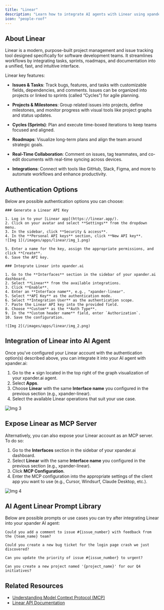 ```yaml
---
title: "Linear"
description: "Learn how to integrate AI agents with Linear using xpander.ai. Create automated workflows that can triage issues, assign tasks based on workload, update statuses in real-time, and generate progress summaries—streamlining your entire development pipeline."
icon: "people-roof"
---
```


## About Linear

Linear is a modern, purpose-built project management and issue tracking tool designed specifically for software development teams. It streamlines workflows by integrating tasks, sprints, roadmaps, and documentation into a unified, fast, and intuitive interface.


Linear key features:

- **Issues & Tasks**: Track bugs, features, and tasks with customizable fields, dependencies, and comments. Issues can be organized into projects or linked to sprints (called “Cycles”) for agile planning. 

- **Projects & Milestones**: Group related issues into projects, define milestones, and monitor progress with visual tools like project graphs and status updates. 

- **Cycles (Sprints)**: Plan and execute time-boxed iterations to keep teams focused and aligned. 


- **Roadmaps**: Visualize long-term plans and align the team around strategic goals. 


- **Real-Time Collaboration**: Comment on issues, tag teammates, and co-edit documents with real-time syncing across devices. 


- **Integrations**: Connect with tools like GitHub, Slack, Figma, and more to automate workflows and enhance productivity. 

## Authentication Options

Below are possible authentication options you can choose:

<Tabs>

  <Tab title="API Access">

    ### Generate a Linear API Key

    1. Log in to your [Linear app](https://linear.app/).  
    2. Click on your avatar and select **Settings** from the dropdown menu.  
    3. In the sidebar, click **Security & access**.  
    4. In the **Personal API keys** section, click **New API key**.  
    ![Img 1](/images/apps/linear/img_1.png)

    5. Enter a name for the key, assign the appropriate permissions, and click **Create**.  
    6. Save the API key.

    ### Integrate Linear into xpander.ai

    1. Go to the **Interfaces** section in the sidebar of your xpander.ai dashboard.  
    2. Select **Linear** from the available integrations.  
    3. Click **Enable**.  
    4. Enter an **Interface name**, e.g., "xpander-linear".  
    5. Select **API Key** as the authentication mode.  
    6. Select **Integration User** as the authentication scope.  
    7. Paste the Linear API key into the provided field.  
    8. Choose **Custom** as the **Auth Type**.  
    9. In the **Custom header name** field, enter `Authorization`.  
    10. Save the configuration.

    ![Img 2](/images/apps/linear/img_2.png)

  </Tab>

</Tabs>

## Integration of Linear into AI Agent

Once you've configured your Linear account with the authentication option(s) described above, you can integrate it into your AI agent with xpander.ai:

1. Go to the **+** sign located in the top right of the graph visualization of your xpander.ai agent.  
2. Select **Apps**.  
3. Choose **Linear** with the same **Interface name** you configured in the previous section (e.g., xpander-linear).  
4. Select the available Linear operations that suit your use case.  

![Img 3](/images/apps/linear/img_3.png)

## Expose Linear as MCP Server

Alternatively, you can also expose your Linear account as an MCP server. To do so:

1. Go to the **Interfaces** section in the sidebar of your xpander.ai dashboard.  
2. Select **Linear** with the same **Interface name** you configured in the previous section (e.g., xpander-linear).  
3. Click **MCP Configuration**.  
4. Enter the MCP configuration into the appropriate settings of the client app you want to use (e.g., Cursor, Windsurf, Claude Desktop, etc.).

![Img 4](/images/apps/linear/img_4.png)

## AI Agent Linear Prompt Library

Below are possible prompts or use cases you can try after integrating Linear into your xpander AI agent:

```
Could you add a comment to issue #{issue_number} with feedback from the {team_name} team?
```

````
Could you create a new bug ticket for the login page crash we just discovered?
````

```
Can you update the priority of issue #{issue_number} to urgent?
```

```
Can you create a new project named '{project_name}' for our Q4 initiatives?
```

## Related Resources

- [Understanding Model Context Protocol (MCP)](/docs/05-human-interfaces/04-mcp)
- [Linear API Documentation](https://linear.app/developers)